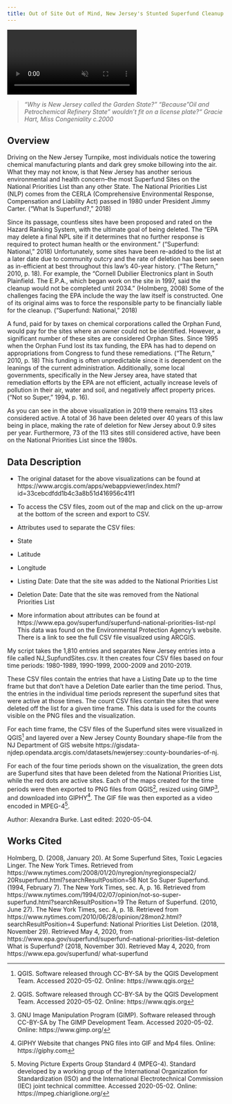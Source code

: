 ```yaml
---
title: Out of Site Out of Mind, New Jersey's Stunted Superfund Cleanup
---
```


<!-- VIDEO ON LOOP: see styles.css for formatting -->
<div class="video-wrapper">
  <video id="burkevideo" controls preload="true" autoplay loop muted>
    <source src="https://drdavis.space/teaching/ds/sdd/media/2020/05/NewJerseyNationalPrioritiesList.mp4" type="video/mp4" >
  </video>
</div>

> *"Why is New Jersey called the Garden State?"*
> *"Because "Oil and Petrochemical Refinery State" wouldn't fit on a license plate?"*
> *Gracie Hart, Miss Congeniality c.2000*

## Overview

Driving on the New Jersey Turnpike, most individuals notice the towering chemical manufacturing plants and dark grey smoke billowing into the air.
What they may not know, is that New Jersey has another serious environmental and health concern--the most Superfund Sites on the National Priorities List than any other State.
The National Priorities List (NLP) comes from the CERLA (Comprehensive Environmental Response, Compensation and Liability Act) passed in 1980 under President Jimmy Carter. ("What Is Superfund?," 2018)

Since its passage, countless sites have been proposed and rated on the Hazard Ranking System, with the ultimate goal of being deleted.
The "EPA may delete a final NPL site if it determines that no further response is required to protect human health or the environment.” ("Superfund: National," 2018)
Unfortunately, some sites have been re-added to the list at a later date due to community outcry and the rate of deletion has been seen as in-efficient at best throughout this law’s 40-year history. ("The Return," 2010, p. 18).
For example, the "Cornell Dubilier Electronics plant in South Plainfield. The E.P.A., which began work on the site in 1997, said the cleanup would not be completed until 2034." (Holmberg, 2008)
Some of the challenges facing the EPA include the way the law itself is constructed. One of its original aims was to force the responsible party to be financially liable for the cleanup. ("Superfund: National," 2018)

A fund, paid for by taxes on chemical corporations called the Orphan Fund, would pay for the sites where an owner could not be identified.
However, a significant number of these sites are considered Orphan Sites.
Since 1995 when the Orphan Fund lost its tax funding, the EPA has had to depend on appropriations from Congress to fund these remediations. ("The Return," 2010, p. 18)
This funding is often unpredictable since it is dependent on the leanings of the current administration.
Additionally, some local governments, specifically in the New Jersey area, have stated that remediation efforts by the EPA are not efficient, actually increase levels of pollution in their air, water and soil, and negatively affect property prices. ("Not so Super," 1994, p. 16).

As you can see in the above visualization in 2019 there remains 113 sites considered active.
A total of 36 have been deleted over 40 years of this law being in place, making the rate of deletion for New Jersey about 0.9 sites per year.
Furthermore, 73 of the 113 sites still considered active, have been on the National Priorities List since the 1980s.



## Data Description
* The original dataset for the above visualizations can be found
at https://www.arcgis.com/apps/webappviewer/index.html?id=33cebcdfdd1b4c3a8b51d416956c41f1

* To access the CSV files, zoom out of the map and click on
the up-arrow at the bottom of the screen and export to CSV.

* Attributes used to separate the CSV files:
- State
- Latitude
- Longitude
- Listing Date: Date that the site was added to the National Priorities List
- Deletion Date: Date that the site was removed from the National Priorities List

* More information about attributes can be
found at https://www.epa.gov/superfund/superfund-national-priorities-list-npl
This data was found on the Environmental Protection Agency's website. There is a link to see the full CSV file visualized using ARCGIS.

My script takes the 1,810 entries and separates New Jersey
entries into a file called NJ_SupfundSites.csv.
It then creates four CSV files based on four time periods:
1980-1989, 1990-1999, 2000-2009 and 2010-2019.

These CSV files contain the entries that have a Listing Date up to the time frame
but that don't have a Deletion Date earlier than the time period. Thus, the
entries in the individual time periods represent the superfund sites that were active
at those times. The count CSV files contain the sites that were deleted off the list
for a given time frame. This data is used for the counts visible on the PNG files and the visualization.

For each time frame, the CSV files of the Superfund sites were visualized in QGIS[^qgis] and layered over a New Jersey County Boundary shape-file from the NJ Department of GIS website https://gisdata-njdep.opendata.arcgis.com/datasets/newjersey::county-boundaries-of-nj.

For each of the four time periods shown on the visualization, the green dots are Superfund sites that have been deleted from the National Priorities List, while the red dots are active sites. Each of the maps created for the time periods were then exported to PNG files from QGIS[^qgis], resized using GIMP[^gimp], and downloaded into GIPHY[^giphy]. The GIF file was then exported as a video encoded in MPEG-4[^mpeg4].


<div class="credit-line">
Author: Alexandra Burke.
Last edited: 2020-05-04.
</div>
## Works Cited
Holmberg, D. (2008, January 20). At Some Superfund Sites, Toxic Legacies Linger. The New York Times.
     Retrieved from https://www.nytimes.com/2008/01/20/nyregion/nyregionspecial2/
     20Rsuperfund.html?searchResultPosition=58
Not So Super Superfund. (1994, February 7). The New York Times, sec. A, p. 16. Retrieved from
     https://www.nytimes.com/1994/02/07/opinion/not-so-super-superfund.html?searchResultPosition=19
The Return of Superfund. (2010, June 27). The New York Times, sec. A, p. 18. Retrieved from
     https://www.nytimes.com/2010/06/28/opinion/28mon2.html?searchResultPosition=4
Superfund: National Priorities List Deletion. (2018, November 29). Retrieved May 4, 2020, from
     https://www.epa.gov/superfund/superfund-national-priorities-list-deletion
What is Superfund? (2018, November 30). Retrieved May 4, 2020, from https://www.epa.gov/superfund/
     what-superfund

[^gimp]: GNU Image Manipulation Program (GIMP). Software released through CC-BY-SA by The GIMP Development Team. Accessed 2020-05-02. Online: https://www.gimp.org/
[^giphy]: GIPHY Website that changes PNG files into GIF and Mp4 files. Online: https://giphy.com
[^mpeg4]: Moving Picture Experts Group Standard 4 (MPEG-4). Standard developed by a working group of the International Organization for Standardization (ISO) and the International Electrotechnical Commission (IEC) joint technical committee. Accessed 2020-05-02. Online: https://mpeg.chiariglione.org/
[^png]: Portable Network Graphics (PNG). Copyright 1995--2019 Greg Roelofs. Accessed 2020-05-02. Online: http://www.libpng.org/pub/png/
[^python]: Python. Copyright (C) 2001--2019. Python Software Foundation. Accessed 2020-05-04. Online: https://www.python.org/
[^qgis]: QGIS. Software released through CC-BY-SA by the QGIS Development Team. Accessed 2020-05-02. Online: https://www.qgis.org
